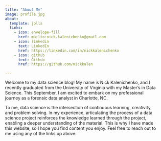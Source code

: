 ```yaml
---
title: "About Me"
image: profile.jpg
about:
  template: jolla
  links:
    - icon: envelope-fill
      href: mailto:nick.kalenichenko@gmail.com
    - icon: linkedin
      text: LinkedIn
      href: https://linkedin.com/in/nickkalenichenko
    - icon: github
      text: Github
      href: https://github.com/nickkalen

---
```


Welcome to my data science blog! My name is Nick Kalenichenko, and I recently graduated from the University of Virginia with my Master's in Data Science. This September, I am excited to embark on my professional journey as a forensic data analyst in Charlotte, NC. 

To me, data science is the intersection of continuous learning, creativity, and problem solving. In my experience, articulating the process of a data science project reinforces the knowledge learned through the project, enabling a deeper understanding of the material. This is why I have made this website, so I hope you find content you enjoy. Feel free to reach out to me using any of the links up above.
